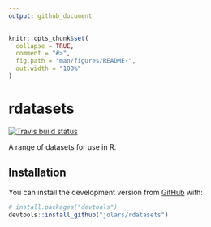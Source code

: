 ```yaml
---
output: github_document
---
```


<!-- README.md is generated from README.Rmd. Please edit that file -->

```r
knitr::opts_chunk$set(
  collapse = TRUE,
  comment = "#>",
  fig.path = "man/figures/README-",
  out.width = "100%"
)
```

# rdatasets

<!-- badges: start -->
[![Travis build status](https://travis-ci.org/jolars/rdatasets.svg?branch=master)](https://travis-ci.org/jolars/rdatasets)
<!-- badges: end -->

A range of datasets for use in R.

## Installation

You can install the development version from [GitHub](https://github.com/) with:

``` r
# install.packages("devtools")
devtools::install_github("jolars/rdatasets")
```
